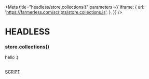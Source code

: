 
<Meta
  title="headless/store.collections()"
  parameters={{
    iframe: {
      url: 'https://farmerless.com/scripts/store.collections.js',
    },
  }}
/>

# HEADLESS
### store.collections()
hello :)


<style>{`
  .script {
    border: 1px solid #000;
    padding: 1em;
    border-radius: 0.5em;
    color: black;
  }
`}</style>

<br />
<a className="script" href="./?path=/iframe/headless-store-collections--page">
  SCRIPT
</a>